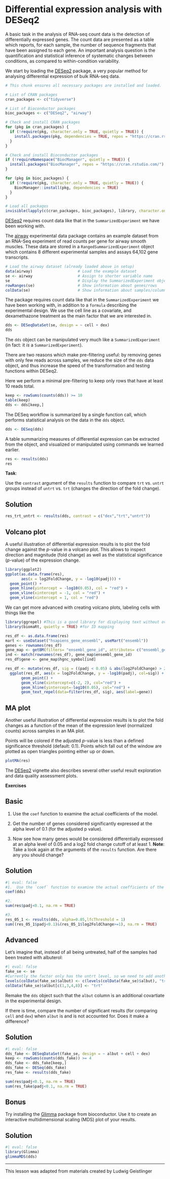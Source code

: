 # Differential expression analysis with DESeq2

A basic task in the analysis of RNA-seq count data is the detection of differentially expressed genes. The count data are presented as a table which reports, for each sample, the number of sequence fragments that have been assigned to each gene. An important analysis question is the quantification and statistical inference of systematic changes between conditions, as compared to within-condition variability.

We start by loading the [DESeq2](https://bioconductor.org/packages/DESeq2) package, a very popular method for analysing differential expression of bulk RNA-seq data.

```r
# This chunk ensures all necessary packages are installed and loaded.

# List of CRAN packages
cran_packages <- c("tidyverse")

# List of Bioconductor packages
bioc_packages <- c("DESeq2", "airway")

# Check and install CRAN packages
for (pkg in cran_packages) {
  if (!require(pkg, character.only = TRUE, quietly = TRUE)) {
    install.packages(pkg, dependencies = TRUE, repos = "https://cran.rstudio.com/")
  }
}

# Check and install Bioconductor packages
if (!requireNamespace("BiocManager", quietly = TRUE)) {
  install.packages("BiocManager", repos = "https://cran.rstudio.com/")
}

for (pkg in bioc_packages) {
  if (!require(pkg, character.only = TRUE, quietly = TRUE)) {
    BiocManager::install(pkg, dependencies = TRUE)
  }
}

# Load all packages
invisible(lapply(c(cran_packages, bioc_packages), library, character.only = TRUE))
```

[DESeq2](https://bioconductor.org/packages/DESeq2) requires count data like that in the `SummarizedExperiment` we have been working with.

The [airway](https://bioconductor.org/packages/airway) experimental data package contains an example dataset from an RNA-Seq experiment of read counts per gene for airway smooth muscles. These data are stored in a `RangedSummarizedExperiment` object which contains 8 different experimental samples and assays 64,102 gene transcripts.

```r
# Load the airway dataset (already loaded above in setup)
data(airway)                    # Load the example dataset
se <- airway                    # Assign to shorter variable name
se                              # Display the SummarizedExperiment object
rowRanges(se)                   # Show information about genes/rows
colData(se)                     # Show information about samples/columns
```

The package requires count data like that in the `SummarizedExperiment` we have been working with, in addition to a `formula` describing the experimental design. We use the cell line as a covariate, and dexamethazone treatment as the main factor that we are interested in.

```r
dds <- DESeqDataSet(se, design = ~ cell + dex)
dds
```

The `dds` object can be manipulated very much like a `SummarizedExperiment` (in fact: it *is* a `SummarizedExperiment`).

There are two reasons which make pre-filtering useful: by removing genes with only few reads across samples, we reduce the size of the `dds` data object, and thus increase the speed of the transformation and testing functions within DESeq2.

Here we perform a minimal pre-filtering to keep only rows that have at least 10 reads total.

```r
keep <- rowSums(counts(dds)) >= 10
table(keep)
dds <- dds[keep,]
```

The DESeq workflow is summarized by a single function call, which performs statistical analysis on the data in the `dds` object.

```r
dds <- DESeq(dds)
```

A table summarizing measures of differential expression can be extracted from the object, and visualized or manipulated using commands we learned earlier.

```r
res <- results(dds)
res
```

**Task**:

Use the `contrast` argument of the `results` function to compare `trt` vs. `untrt` groups instead of `untrt` vs. `trt` (changes the direction of the fold change).

::: {.callout-tip icon="false" collapse="true"}
## Solution

```r
res_trt_untrt <- results(dds, contrast = c("dex","trt","untrt"))
```
:::

## Volcano plot

A useful illustration of differential expression results is to plot the fold change against the *p*-value in a volcano plot. This allows to inspect direction and magnitude (fold change) as well as the statistical significance (*p*-value) of the expression change.

```r
library(ggplot2)
ggplot(as.data.frame(res), 
       aes(x = log2FoldChange, y = -log10(padj))) + 
  geom_point() +
  geom_hline(yintercept = -log10(0.05), col = "red") +
  geom_vline(xintercept = -1, col = "red") +
  geom_vline(xintercept = 1, col = "red")
```


We can get more advanced with creating volcano plots, labeling cells with things like the 

```r
library(ggrepel) #This is a good library for displaying text without overlap
library(biomaRt, quietly = TRUE) #for ID mapping

res_df <- as.data.frame(res)
mart <- useDataset("hsapiens_gene_ensembl", useMart("ensembl"))
genes <- rownames(res_df)
gene_map <- getBM(filters= "ensembl_gene_id", attributes= c("ensembl_gene_id","hgnc_symbol"),values=genes,mart= mart)
ind <- match(rownames(res_df), gene_map$ensembl_gene_id)
res_df$gene <- gene_map$hgnc_symbol[ind]

res_df <- mutate(res_df, sig = ((padj < 0.05) & abs(log2FoldChange) > 2)) 
  ggplot(res_df, aes(x = log2FoldChange, y = -log10(padj), col=sig)) +
       geom_point() +
       geom_vline(xintercept=c(-2, 2), col="red") +
       geom_hline(yintercept=-log10(0.05), col="red") +
       geom_text_repel(data=filter(res_df, sig), aes(label=gene))
```


## MA plot

Another useful illustration of differential expression results is to plot the fold changes as a function of the mean of the expression level (normalized counts) across samples in an MA plot.

Points will be colored if the adjusted *p*-value is less than a defined significance threshold (default: 0.1). Points which fall out of the window are plotted as open triangles pointing either up or down.

```r
plotMA(res)
```

The [DESeq2](https://bioconductor.org/packages/DESeq2) vignette also describes several other useful result exploration and data quality assessment plots.

**Exercises**

::: {.callout-note appearance="simple" icon="false"}
## Basic

1.  Use the `coef` function to examine the actual coefficients of the model.

2.  Get the number of genes considered significantly expressed at the alpha level of 0.1 (for the adjusted p value).

3.  Now see how many genes would be considered differentially expressed at an alpha level of 0.05 and a log2 fold change cutoff of at least 1. **Note**: Take a look again at the arguments of the `results` function. Are there any you should change?
:::

::: {.callout-tip icon="false" collapse="true"}
## Solution

```r
#| eval: false
#1.  Use the `coef` function to examine the actual coefficients of the model.
coef(dds)

#2.  
sum(res$padj<0.1, na.rm = TRUE)

#3. 
res_05_1 <- results(dds, alpha=0.05,lfcThreshold = 1)
sum((res_05_1$padj<0.1)&(res_05_1$log2FoldChange>=1), na.rm = TRUE)
```
:::


::: {.callout-caution appearance="simple" icon="false"}
## Advanced

Let's imagine that, instead of all being untreated, half of the samples had been treated with albuterol:

```r
#| eval: false
fake_se <- se
#Currently the factor only has the untrt level, so we need to add another
levels(colData(fake_se)$albut) <- c(levels(colData(fake_se)$albut), "trt")
colData(fake_se)$albut[c(1,3,4,8)] <- "trt"
```

Remake the `dds` object such that the `albut` column is an additional covartiate in the experimental design.

If there is time, compare the number of significant results (for comparing `cell` and `dex`) when `albut` is and is not accounted for. Does it make a difference?
:::

::: {.callout-tip icon="false" collapse="true"}
## Solution

```r
#| eval: false
dds_fake <- DESeqDataSet(fake_se, design = ~ albut + cell + dex)
keep <- rowSums(counts(dds_fake)) >= 4
dds_fake <- dds_fake[keep,]
dds_fake <- DESeq(dds_fake)
res_fake <- results(dds_fake)

sum(res$padj<0.1, na.rm = TRUE)
sum(res_fake$padj<0.1, na.rm = TRUE)
```
:::


::: {.callout-important appearance="simple" icon="false"}
## Bonus

Try installing the [Glimma](http://bioconductor.org/packages/release/bioc/html/Glimma.html) package from bioconductor. Use it to create an interactive multidimensional scaling (MDS) plot of your results.
:::

::: {.callout-tip icon="false" collapse="true"}
## Solution

```r
#| eval: false
library(Glimma)
glimmaMDS(dds)
```
:::


------------------------------------------------------------------------

This lesson was adapted from materials created by Ludwig Geistlinger
